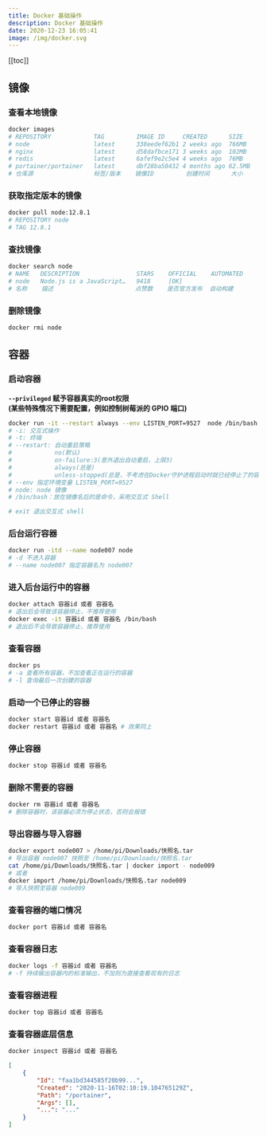```yaml
---
title: Docker 基础操作
description: Docker 基础操作
date: 2020-12-23 16:05:41
image: /img/docker.svg
---
```


[[toc]]

## 镜像

### 查看本地镜像

```bash
docker images
# REPOSITORY    		TAG    		IMAGE ID     CREATED      SIZE
# node          		latest 		338eedef62b1 2 weeks ago  766MB
# nginx         		latest 		d58dafbce171 3 weeks ago  102MB
# redis         		latest 		6afef9e2c5e4 4 weeks ago  76MB
# portainer/portainer   latest 		dbf28ba50432 4 months ago 62.5MB
# 仓库源				  标签/版本    镜像ID			创建时间	  大小
```

### 获取指定版本的镜像

```bash
docker pull node:12.8.1
# REPOSITORY node
# TAG 12.8.1
```

### 查找镜像

```bash
docker search node
# NAME   DESCRIPTION                STARS    OFFICIAL  	 AUTOMATED
# node   Node.js is a JavaScript…   9418     [OK]                
# 名称    描述						 点赞数    是否官方发布  自动构建
```

### 删除镜像

```bash
docker rmi node
```

## 容器

### 启动容器

<Alert type="info">**`--privileged` 赋予容器真实的root权限 <br/> (某些特殊情况下需要配置，例如控制树莓派的 GPIO 端口)**</Alert>

```bash
docker run -it --restart always --env LISTEN_PORT=9527  node /bin/bash
# -i: 交互式操作
# -t: 终端
# --restart: 自动重启策略
#            no(默认)
#            on-failure:3(意外退出自动重启，上限3)
#            always(总是)
#            unless-stopped(总是，不考虑在Docker守护进程启动时就已经停止了的容器)
# --env 指定环境变量 LISTEN_PORT=9527
# node: node 镜像
# /bin/bash：放在镜像名后的是命令，采用交互式 Shell

# exit 退出交互式 shell
```

### 后台运行容器

```bash
docker run -itd --name node007 node
# -d 不进入容器
# --name node007 指定容器名为 node007
```

### 进入后台运行中的容器

```bash
docker attach 容器id 或者 容器名
# 退出后会导致该容器停止，不推荐使用
docker exec -it 容器id 或者 容器名 /bin/bash
# 退出后不会导致容器停止，推荐使用
```

### 查看容器

```bash
docker ps
# -a 查看所有容器，不加查看正在运行的容器
# -l 查询最后一次创建的容器
```

### 启动一个已停止的容器

```bash
docker start 容器id 或者 容器名
docker restart 容器id 或者 容器名 # 效果同上
```

### 停止容器

```bash
docker stop 容器id 或者 容器名
```

### 删除不需要的容器

```bash
docker rm 容器id 或者 容器名
# 删除容器时，该容器必须为停止状态，否则会报错
```

### 导出容器与导入容器

```bash
docker export node007 > /home/pi/Downloads/快照名.tar
# 导出容器 node007 快照至 /home/pi/Downloads/快照名.tar
cat /home/pi/Downloads/快照名.tar | docker import - node009
# 或者
docker import /home/pi/Downloads/快照名.tar node009
# 导入快照至容器 node009
```

### 查看容器的端口情况

```bash
docker port 容器id 或者 容器名
```

### 查看容器日志

```bash
docker logs -f 容器id 或者 容器名
# -f 持续输出容器内的标准输出，不加则为直接查看现有的日志
```

### 查看容器进程

```bash
docker top 容器id 或者 容器名
```

### 查看容器底层信息

```bash
docker inspect 容器id 或者 容器名
```

```json
[
	{
		"Id": "faa1bd344585f20b99...",
		"Created": "2020-11-16T02:10:19.104765129Z",
		"Path": "/portainer",
		"Args": [],
		"...": "..."
	}
]
```
